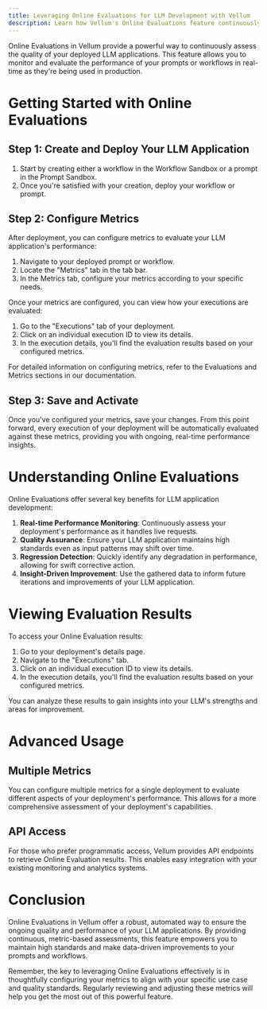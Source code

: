 ```yaml
---
title: Leveraging Online Evaluations for LLM Development with Vellum
description: Learn how Vellum's Online Evaluations feature continuously assesses LLM outputs, ensuring model quality across diverse deployment scenarios.
---
```


Online Evaluations in Vellum provide a powerful way to continuously assess the quality of your deployed LLM applications. 
This feature allows you to monitor and evaluate the performance of your prompts or workflows in real-time as they're being used in production.

# Getting Started with Online Evaluations

## Step 1: Create and Deploy Your LLM Application

1. Start by creating either a workflow in the Workflow Sandbox or a prompt in the Prompt Sandbox.
2. Once you're satisfied with your creation, deploy your workflow or prompt.

## Step 2: Configure Metrics

After deployment, you can configure metrics to evaluate your LLM application's performance:

1. Navigate to your deployed prompt or workflow.
2. Locate the "Metrics" tab in the tab bar.
3. In the Metrics tab, configure your metrics according to your specific needs.

Once your metrics are configured, you can view how your executions are evaluated:

1. Go to the "Executions" tab of your deployment.
2. Click on an individual execution ID to view its details.
3. In the execution details, you'll find the evaluation results based on your configured metrics.

<Note>For detailed information on configuring metrics, refer to the Evaluations and Metrics sections in our documentation.</Note>

## Step 3: Save and Activate

Once you've configured your metrics, save your changes. 
From this point forward, every execution of your deployment will be automatically evaluated against these metrics, providing you with ongoing, real-time performance insights.

# Understanding Online Evaluations

Online Evaluations offer several key benefits for LLM application development:

1. **Real-time Performance Monitoring**: Continuously assess your deployment's performance as it handles live requests.
2. **Quality Assurance**: Ensure your LLM application maintains high standards even as input patterns may shift over time.
3. **Regression Detection**: Quickly identify any degradation in performance, allowing for swift corrective action.
4. **Insight-Driven Improvement**: Use the gathered data to inform future iterations and improvements of your LLM application.

# Viewing Evaluation Results

To access your Online Evaluation results:

1. Go to your deployment's details page.
2. Navigate to the "Executions" tab.
3. Click on an individual execution ID to view its details.
4. In the execution details, you'll find the evaluation results based on your configured metrics.


You can analyze these results to gain insights into your LLM's strengths and areas for improvement.

# Advanced Usage

## Multiple Metrics

You can configure multiple metrics for a single deployment to evaluate different aspects of your deployment's performance. This allows for a more comprehensive assessment of your deployment's capabilities.

## API Access

For those who prefer programmatic access, Vellum provides API endpoints to retrieve Online Evaluation results. This enables easy integration with your existing monitoring and analytics systems.

# Conclusion

Online Evaluations in Vellum offer a robust, automated way to ensure the ongoing quality and performance of your LLM applications. By providing continuous, metric-based assessments, this feature empowers you to maintain high standards and make data-driven improvements to your prompts and workflows.

Remember, the key to leveraging Online Evaluations effectively is in thoughtfully configuring your metrics to align with your specific use case and quality standards. Regularly reviewing and adjusting these metrics will help you get the most out of this powerful feature.
